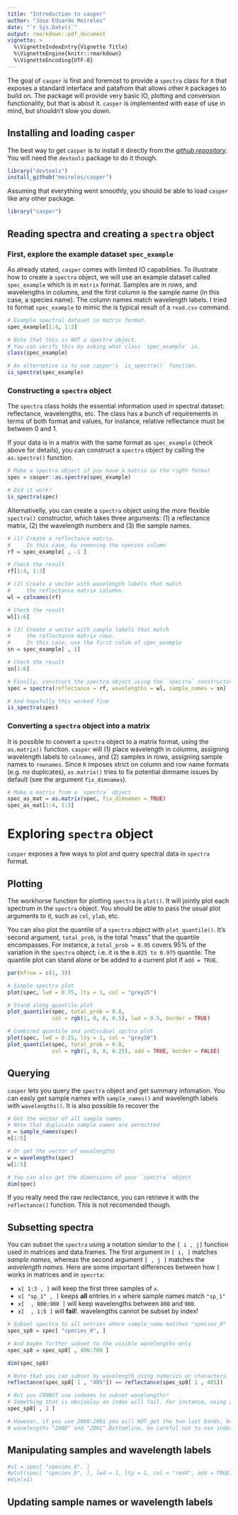 ```yaml
---
title: "Introduction to casper"
author: "Jose Eduardo Meireles"
date: "`r Sys.Date()`"
output: rmarkdown::pdf_document
vignette: >
  %\VignetteIndexEntry{Vignette Title}
  %\VignetteEngine{knitr::rmarkdown}
  %\VignetteEncoding{UTF-8}
---
```


The goal of `casper` is first and foremost to provide a `spectra` class for `R` that exposes a standard interface and patafrom that allows  other `R` packages to build on. The package will provide very basic IO, plotting and conversion functionality, but that is about it. `casper` is implemented with ease of use in mind, but shouldn't slow you down.

## Installing and loading `casper`

The best way to get `casper` is to install it directly from the [_github repository_](www.github.com/meireles/casper). You will need the `devtools` package to do it though.

```r
library("devtools")
install_github("meireles/casper")
```

Assuming that everything went smoothly, you should be able to load `casper` like any other package.

```r
library("casper")
```

## Reading spectra and creating a `spectra` object


### First, explore the example dataset `spec_example`

As already stated, `casper` comes with limited IO capabilities. To illustrate how to create a `spectra` object, we will use an example dataset called `spec_example` which is in `matrix` format. Samples are in rows, and wavelengths in columns, and the first column is the sample name (in this case, a species name). The column names match wavelength labels. I tried to format `spec_example` to mimic the is typical result of a `read.csv` command.

```r
# Example spectral dataset in matrix format.
spec_example[1:4, 1:3]

# Note that this is NOT a spectra object.
# You can verify this by asking what class `spec_example` is.
class(spec_example)

# An alternative is to use casper's `is_spectra()` function.
is_spectra(spec_example)
```

### Constructing a `spectra` object

The `spectra` class holds the essential information used in spectral dataset: reflectance, wavelengths, etc. The class has a bunch of requirements in terms of both format and values, for instance, relative reflectance must be between 0 and 1.

If your data is in a matrix with the same format as `spec_example` (check above for details), you can construct a `spectra` object by calling the `as.spectra()` function.

```r
# Make a spectra object if you have a matrix in the right format
spec = casper::as.spectra(spec_example)

# Did it work?
is_spectra(spec)
```

Alternativelly, you can create a `spectra` object using the more flexible `spectra()` constructor, which takes three arguments: (1) a reflectance matrix, (2) the wavelength numbers and (3) the sample names.

```r
# (1) Create a reflectance matrix.
#     In this case, by removing the species column
rf = spec_example[ , -1 ]

# Check the result
rf[1:4, 1:3]

# (2) Create a vector with wavelength labels that match
#     the reflectance matrix columns.
wl = colnames(rf)

# Check the result
wl[1:6]

# (3) Create a vector with sample labels that match
#     the reflectance matrix rows.
#     In this case, use the first colum of spec_example
sn = spec_example[ , 1] 

# Check the result
sn[1:6]

# Finally, construct the spectra object using the `spectra` constructor
spec = spectra(reflectance = rf, wavelengths = wl, sample_names = sn)

# And hopefully this worked fine
is_spectra(spec)
```

### Converting a `spectra` object into a matrix

It is possible to convert a `spectra` object to a matrix format, using the `as.matrix()` function. `casper` will (1) place wavelength in columns, assigning wavelength labels to `colnames`, and (2) samples in rows, assigning sample names to `rownames`. Since `R` imposes strict on column and row name formats (e.g. no duplicates), `as.matrix()` tries to fix potential dimname issues by default (see the argument `fix_dimnames`).

```r
# Make a matrix from a `spectra` object
spec_as_mat = as.matrix(spec, fix_dimnames = TRUE)
spec_as_mat[1:4, 1:3]
```


# Exploring `spectra` object

`casper` exposes a few ways to plot and query spectral data in `spectra` format. 

## Plotting

The workhorse function for plotting `spectra` is `plot()`. It will jointly plot each spectrum in the `spectra` object. You should be able to pass the usual plot arguments to it, such as `col`, `ylab`, etc.

You can also plot the quantile of a `spectra` object with `plot_quantile()`. It's second argument, `total_prob`, is the total "mass" that the quantile encompasses. For instance, a `total_prob = 0.95` covers 95% of the variation in the `spectra` object; i.e. it is the `0.025 to 0.975` quantile. The quantile plot can stand alone or be added to a current plot if `add = TRUE`.

```r
par(mfrow = c(1, 3))

# Simple spectra plot
plot(spec, lwd = 0.75, lty = 1, col = "grey25")

# Stand along quantile plot
plot_quantile(spec, total_prob = 0.8, 
              col = rgb(1, 0, 0, 0.5), lwd = 0.5, border = TRUE)

# Combined quantile and individual spctra plot
plot(spec, lwd = 0.25, lty = 1, col = "grey50")
plot_quantile(spec, total_prob = 0.8, 
              col = rgb(1, 0, 0, 0.25), add = TRUE, border = FALSE)
```

## Querying

`casper` lets you query the `spectra` object and get summary infomation. You can easly get sample names with `sample_names()` and wavelength labels with `wavelengths()`. It is also possible to recover the 

```r
# Get the vector of all sample names
# Note that duplicate sample names are permitted
n = sample_names(spec)
n[1:5]

# Or get the vector of wavelengths
w = wavelengths(spec)
w[1:5]

# You can also get the dimensions of your `spectra` object
dim(spec)
```

If you really need the raw reclectance, you can retrieve it with the `reflectance()` function. This is not recomended though.

## Subsetting spectra

You can subset the `spectra` using a notation *similar* to the `[ i , j]` function used in matrices and data.frames. The first argument in `[ i, ]` matches *sample names*, whereas the second argument `[ , j ]` matches the *wavelength names*. Here are some important differences between how `[` works in matrices and in `specrta`:

  - `x[ 1:3 , ]` will keep the first three samples of `x`. 
  - `x[ "sp_1" , ]` keeps **all** entries in `x` where sample names match `"sp_1"`
  - `x[  , 800:900 ]` will keep wavelengths between `800` and `900`.
  - `x[  , 1:5 ] ` will **fail**!. wavelengths cannot be subset by index!
 
```r
# Subset spectra to all entries where sample_name matches "species_8"
spec_sp8 = spec[ "species_8", ]

# And maybe further subset to the visible wavelengths only
spec_sp8 = spec_sp8[ , 400:700 ]

dim(spec_sp8)
```

```r
# Note that you can subset by wavelength using numerics or characters.
reflectance(spec_sp8[ 1 , "405"]) == reflectance(spec_sp8[ 1 , 405])

# But you CANNOT use indexes to subset wavelengths!
# Something that is obvioulsy an index will fail. For instance, using 2 instead of 401
spec_sp8[ , 2 ]

# However, if you use 2000:2001 you will NOT get the two last bands, but instead
# wavelengths "2000" and "2001".Bottomline, be careful not to use indexes!
```

## Manipulating samples and wavelength labels

```r
#x1 = spec[ "species_8", ]
#plot(spec[ "species_8", ], lwd = 1, lty = 1, col = "red4", add = TRUE)
#dim(x1)
```

## Updating sample names or wavelength labels

